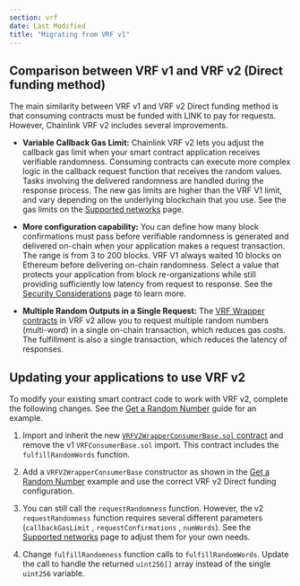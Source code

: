 ```yaml
---
section: vrf
date: Last Modified
title: "Migrating from VRF v1"
---
```



<VrfCommon callout="directFunding" />

## Comparison between VRF v1 and VRF v2 (Direct funding method)

The main similarity between VRF v1 and VRF v2 Direct funding method is that consuming contracts must be funded with LINK to pay for requests. However, Chainlink VRF v2 includes several improvements.

- **Variable Callback Gas Limit:** Chainlink VRF v2 lets you adjust the callback gas limit when your smart contract application receives verifiable randomness. Consuming contracts can execute more complex logic in the callback request function that receives the random values. Tasks involving the delivered randomness are handled during the response process. The new gas limits are higher than the VRF V1 limit, and vary depending on the underlying blockchain that you use. See the gas limits on the [Supported networks](/vrf/v2/direct-funding/supported-networks) page.

- **More configuration capability:** You can define how many block confirmations must pass before verifiable randomness is generated and delivered on-chain when your application makes a request transaction. The range is from 3 to 200 blocks. VRF V1 always waited 10 blocks on Ethereum before delivering on-chain randomness. Select a value that protects your application from block re-organizations while still providing sufficiently low latency from request to response. See the [Security Considerations](/vrf/v2/security) page to learn more.

- **Multiple Random Outputs in a Single Request:** The [VRF Wrapper contracts](/vrf/v2/direct-funding/supported-networks) in VRF v2 allow you to request multiple random numbers (multi-word) in a single on-chain transaction, which reduces gas costs. The fulfillment is also a single transaction, which reduces the latency of responses.

## Updating your applications to use VRF v2

To modify your existing smart contract code to work with VRF v2, complete the following changes. See the [Get a Random Number](/vrf/v2/direct-funding/examples/get-a-random-number) guide for an example.

1. Import and inherit the new [`VRFV2WrapperConsumerBase.sol` contract](https://github.com/smartcontractkit/chainlink/blob/develop/contracts/src/v0.8/vrf/VRFV2WrapperConsumerBase.sol) and remove the v1 `VRFConsumerBase.sol` import. This contract includes the `fulfillRandomWords` function.

1. Add a `VRFV2WrapperConsumerBase` constructor as shown in the [Get a Random Number](/vrf/v2/direct-funding/examples/get-a-random-number) example and use the correct VRF v2 Direct funding configuration.

1. You can still call the `requestRandomness` function. However, the v2 `requestRandomness` function requires several different parameters (`callbackGasLimit` , `requestConfirmations` , `numWords`). See the [Supported networks](/vrf/v2/direct-funding/supported-networks) page to adjust them for your own needs.

1. Change `fulfillRandomness` function calls to `fulfillRandomWords`. Update the call to handle the returned `uint256[]` array instead of the single `uint256` variable.
